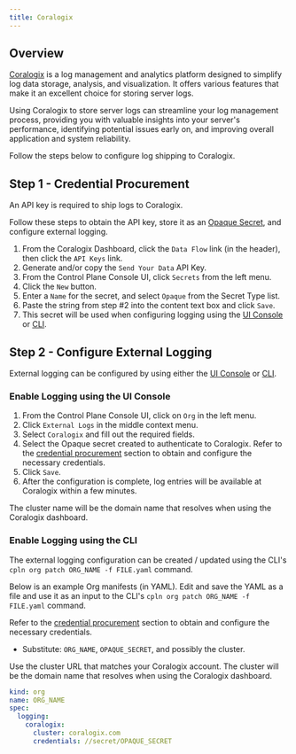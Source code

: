 ```yaml
---
title: Coralogix
---
```


## Overview

[Coralogix](https://coralogix.com/) is a log management and analytics platform designed to simplify log data storage, analysis, and visualization. It offers various features that make it an excellent choice for storing server logs.

Using Coralogix to store server logs can streamline your log management process, providing you with valuable insights into your server's performance, identifying potential issues early on, and improving overall application and system reliability.

Follow the steps below to configure log shipping to Coralogix.

## Step 1 - Credential Procurement

An API key is required to ship logs to Coralogix.

Follow these steps to obtain the API key, store it as an [Opaque Secret](/objects/secret#opaque), and
configure external logging.

1. From the Coralogix Dashboard, click the `Data Flow` link (in the header), then click the `API Keys` link.
2. Generate and/or copy the `Send Your Data` API Key.
3. From the Control Plane Console UI, click `Secrets` from the left menu.
4. Click the `New` button.
5. Enter a `Name` for the secret, and select `Opaque` from the Secret Type list.
6. Paste the string from step #2 into the content text box and click `Save`.
7. This secret will be used when configuring logging using the [UI Console](#enable-logging-using-the-ui-console) or [CLI](#enable-logging-using-the-cli).

## Step 2 - Configure External Logging

External logging can be configured by using either the [UI Console](#enable-logging-using-the-ui-console) or [CLI](#enable-logging-using-the-cli).

### Enable Logging using the UI Console

1. From the Control Plane Console UI, click on `Org` in the left menu.
2. Click `External Logs` in the middle context menu.
3. Select `Coralogix` and fill out the required fields.
4. Select the Opaque secret created to authenticate to Coralogix. Refer to the [credential procurement](#step-1-credential-procurement) section to obtain and configure the necessary credentials.
5. Click `Save`.
6. After the configuration is complete, log entries will be available at Coralogix within a few minutes.

<Tip>The cluster name will be the domain name that resolves when using the Coralogix dashboard.</Tip>

### Enable Logging using the CLI

The external logging configuration can be created / updated using the CLI's `cpln org patch ORG_NAME -f FILE.yaml` command.

Below is an example Org manifests (in YAML). Edit and save the YAML as a file and use it as an input to the CLI's `cpln org patch ORG_NAME -f FILE.yaml` command.

Refer to the [credential procurement](#step-1-credential-procurement) section to obtain and configure the necessary credentials.

- Substitute: `ORG_NAME`, `OPAQUE_SECRET`, and possibly the cluster.

<Note>

Use the cluster URL that matches your Coralogix account. The cluster will be the domain name that resolves when using the Coralogix dashboard.

</Note>

```yaml YAML
kind: org
name: ORG_NAME
spec:
  logging:
    coralogix:
      cluster: coralogix.com
      credentials: //secret/OPAQUE_SECRET
```
